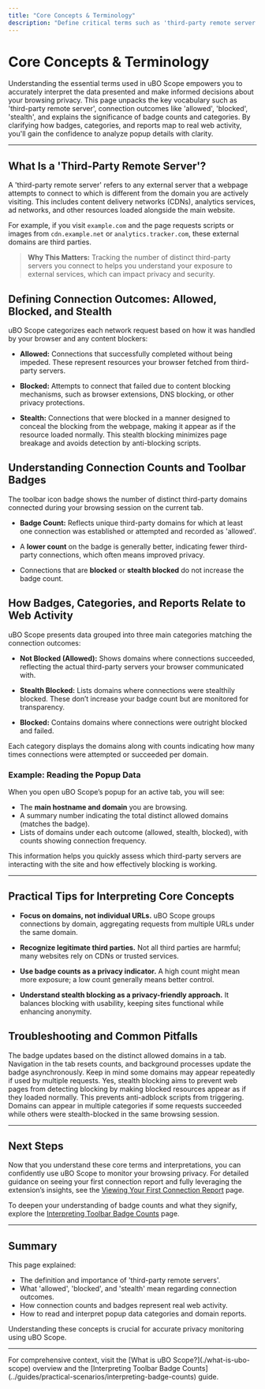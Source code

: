 ```yaml
---
title: "Core Concepts & Terminology"
description: "Define critical terms such as 'third-party remote server', 'allowed', 'blocked', 'stealth', and the meaning of connection counts. Clarify how badges, categories, and reports map to web activity—enabling users to interpret popup data accurately and make informed decisions."
---
```


# Core Concepts & Terminology

Understanding the essential terms used in uBO Scope empowers you to accurately interpret the data presented and make informed decisions about your browsing privacy. This page unpacks the key vocabulary such as 'third-party remote server', connection outcomes like 'allowed', 'blocked', 'stealth', and explains the significance of badge counts and categories. By clarifying how badges, categories, and reports map to real web activity, you'll gain the confidence to analyze popup details with clarity.

---

## What Is a 'Third-Party Remote Server'?

A 'third-party remote server' refers to any external server that a webpage attempts to connect to which is different from the domain you are actively visiting. This includes content delivery networks (CDNs), analytics services, ad networks, and other resources loaded alongside the main website.

For example, if you visit `example.com` and the page requests scripts or images from `cdn.example.net` or `analytics.tracker.com`, these external domains are third parties.

> **Why This Matters:**
> Tracking the number of distinct third-party servers you connect to helps you understand your exposure to external services, which can impact privacy and security.


## Defining Connection Outcomes: Allowed, Blocked, and Stealth

uBO Scope categorizes each network request based on how it was handled by your browser and any content blockers:

- **Allowed:** Connections that successfully completed without being impeded. These represent resources your browser fetched from third-party servers.

- **Blocked:** Attempts to connect that failed due to content blocking mechanisms, such as browser extensions, DNS blocking, or other privacy protections.

- **Stealth:** Connections that were blocked in a manner designed to conceal the blocking from the webpage, making it appear as if the resource loaded normally. This stealth blocking minimizes page breakage and avoids detection by anti-blocking scripts.


## Understanding Connection Counts and Toolbar Badges

The toolbar icon badge shows the number of distinct third-party domains connected during your browsing session on the current tab.

- **Badge Count:** Reflects unique third-party domains for which at least one connection was established or attempted and recorded as 'allowed'.

- A **lower count** on the badge is generally better, indicating fewer third-party connections, which often means improved privacy.

- Connections that are **blocked** or **stealth blocked** do not increase the badge count.


## How Badges, Categories, and Reports Relate to Web Activity

uBO Scope presents data grouped into three main categories matching the connection outcomes:

- **Not Blocked (Allowed):** Shows domains where connections succeeded, reflecting the actual third-party servers your browser communicated with.

- **Stealth Blocked:** Lists domains where connections were stealthily blocked. These don’t increase your badge count but are monitored for transparency.

- **Blocked:** Contains domains where connections were outright blocked and failed.

Each category displays the domains along with counts indicating how many times connections were attempted or succeeded per domain.

### Example: Reading the Popup Data

When you open uBO Scope’s popup for an active tab, you will see:

- The **main hostname and domain** you are browsing.
- A summary number indicating the total distinct allowed domains (matches the badge).
- Lists of domains under each outcome (allowed, stealth, blocked), with counts showing connection frequency.

This information helps you quickly assess which third-party servers are interacting with the site and how effectively blocking is working.

---

## Practical Tips for Interpreting Core Concepts

- **Focus on domains, not individual URLs.** uBO Scope groups connections by domain, aggregating requests from multiple URLs under the same domain.

- **Recognize legitimate third parties.** Not all third parties are harmful; many websites rely on CDNs or trusted services.

- **Use badge counts as a privacy indicator.** A high count might mean more exposure; a low count generally means better control.

- **Understand stealth blocking as a privacy-friendly approach.** It balances blocking with usability, keeping sites functional while enhancing anonymity.


## Troubleshooting and Common Pitfalls

<AccordionGroup title="Common Questions & Issues">
<Accordion title="Why might the badge count change unexpectedly?">
The badge updates based on the distinct allowed domains in a tab. Navigation in the tab resets counts, and background processes update the badge asynchronously. Keep in mind some domains may appear repeatedly if used by multiple requests.
</Accordion>
<Accordion title="Can stealth blocking hide tracking from detection?">
Yes, stealth blocking aims to prevent web pages from detecting blocking by making blocked resources appear as if they loaded normally. This prevents anti-adblock scripts from triggering.
</Accordion>
<Accordion title="What if a domain shows under both allowed and stealth?">
Domains can appear in multiple categories if some requests succeeded while others were stealth-blocked in the same browsing session.
</Accordion>
</AccordionGroup>

---

## Next Steps

Now that you understand these core terms and interpretations, you can confidently use uBO Scope to monitor your browsing privacy. For detailed guidance on seeing your first connection report and fully leveraging the extension’s insights, see the [Viewing Your First Connection Report](../guides/getting-started/first-connection-report) page.

To deepen your understanding of badge counts and what they signify, explore the [Interpreting Toolbar Badge Counts](../guides/practical-scenarios/interpreting-badge-counts) page.

---

## Summary

This page explained:

- The definition and importance of 'third-party remote servers'.
- What 'allowed', 'blocked', and 'stealth' mean regarding connection outcomes.
- How connection counts and badges represent real web activity.
- How to read and interpret popup data categories and domain reports.

Understanding these concepts is crucial for accurate privacy monitoring using uBO Scope.

---

<Info>
For comprehensive context, visit the [What is uBO Scope?](./what-is-ubo-scope) overview and the [Interpreting Toolbar Badge Counts](../guides/practical-scenarios/interpreting-badge-counts) guide.
</Info>
